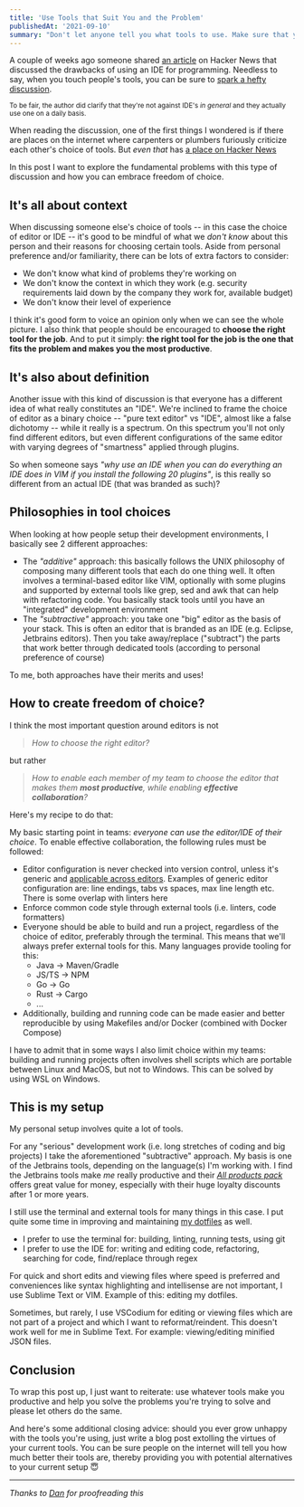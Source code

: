 ```yaml
---
title: 'Use Tools that Suit You and the Problem'
publishedAt: '2021-09-10'
summary: "Don't let anyone tell you what tools to use. Make sure that your builds are tool-agnostic"
---
```

A couple of weeks ago someone shared
[an article](https://alexander-hansen.dev/blog/benefits-of-not-using-an-ide) on Hacker News that
discussed the drawbacks of using an IDE for programming. Needless to say, when you touch
people's tools, you can be sure to
[spark a hefty discussion](https://news.ycombinator.com/item?id=28257116).

<Small>

To be fair, the author did clarify that they're not against IDE's _in general_ and they actually
use one on a daily basis.

</Small>

When reading the discussion, one of the first things I wondered is if there are places on the
internet where carpenters or plumbers furiously criticize each other's choice of tools.
But _even that_ has [a place on Hacker News](https://news.ycombinator.com/item?id=28257382)

In this post I want to explore the fundamental problems with this type of discussion and how you
can embrace freedom of choice.

## It's all about context

When discussing someone else's choice of tools -- in this case the choice of editor or IDE -- it's
good to be mindful of what we _don't know_ about this person and their reasons for choosing certain
tools. Aside from personal preference and/or familiarity, there can be lots of extra factors to
consider:

- We don't know what kind of problems they're working on
- We don't know the context in which they work (e.g. security requirements laid down by the company
  they work for, available budget)
- We don't know their level of experience

I think it's good form to voice an opinion only when we can see the whole picture. I also
think that people should be encouraged to **choose the right tool for the job**. And to put it
simply: **the right tool for the job is the one that fits the problem and makes you the most
productive**.

## It's also about definition

Another issue with this kind of discussion is that everyone has a different idea of what really
constitutes an "IDE". We're inclined to frame the choice of editor as a binary choice -- "pure text
editor" vs "IDE", almost like a false dichotomy -- while it really is a spectrum. On this spectrum
you'll not only find different editors, but even different configurations of the same editor with
varying degrees of "smartness" applied through plugins.

So when someone says _"why use an IDE when you can do everything an IDE does in VIM if you install
the following 20 plugins"_, is this really so different from an actual IDE (that was branded as
such)?

## Philosophies in tool choices

When looking at how people setup their development environments, I basically see 2 different
approaches:

- The _"additive"_ approach: this basically follows the UNIX philosophy of composing many different
  tools that each do one thing well. It often involves a terminal-based editor like VIM, optionally
  with some plugins and supported by external tools like grep, sed and awk that can help with
  refactoring code. You basically stack tools until you have an "integrated" development environment
- The _"subtractive"_ approach: you take one "big" editor as the basis of your stack. This is often
  an editor that is branded as an IDE (e.g. Eclipse, Jetbrains editors). Then you take away/replace
  ("subtract") the parts that work better through dedicated tools (according to personal preference
  of course)

To me, both approaches have their merits and uses!

## How to create freedom of choice?

I think the most important question around editors is not
> _How to choose the right editor?_

but rather

> _How to enable each member of my team to choose the editor that makes them **most productive**,
> while enabling **effective collaboration**?_

Here's my recipe to do that:

My basic starting point in teams: _everyone can use the editor/IDE of their choice_. To enable
effective collaboration, the following rules must be followed:

- Editor configuration is never checked into version control, unless it's generic and
  [applicable across editors](https://editorconfig.org/). Examples of generic editor configuration
  are: line endings, tabs vs spaces, max line length etc. There is some overlap with linters here
- Enforce common code style through external tools (i.e. linters, code formatters)
- Everyone should be able to build and run a project, regardless of the choice of editor,
  preferably through the terminal. This means that we'll always prefer external tools for this.
  Many languages provide tooling for this:
  - Java → Maven/Gradle
  - JS/TS → NPM
  - Go → Go
  - Rust → Cargo
  - ...
- Additionally, building and running code can be made easier and better reproducible by using
  Makefiles and/or Docker (combined with Docker Compose)

I have to admit that in some ways I also limit choice within my teams: building and running
projects often involves shell scripts which are portable between Linux and MacOS, but not to
Windows. This can be solved by using WSL on Windows.

## This is my setup

My personal setup involves quite a lot of tools.

For any "serious" development work (i.e. long stretches of coding and big projects) I take the
aforementioned "subtractive" approach. My basis is one of the Jetbrains tools, depending on the
language(s) I'm working with. I find the Jetbrains tools make _me_ really productive and their
[_All products pack_](https://www.jetbrains.com/all/) offers great value for money, especially with
their huge loyalty discounts after 1 or more years.

I still use the terminal and external tools for many things in this case. I put quite some time in
improving and maintaining [my dotfiles](https://github.com/DandyDev/dotfiles) as well.

- I prefer to use the terminal for: building, linting, running tests, using git
- I prefer to use the IDE for: writing and editing code, refactoring, searching for code,
  find/replace through regex

For quick and short edits and viewing files where speed is preferred and conveniences like syntax
highlighting and intellisense are not important, I use Sublime Text or VIM. Example of this:
editing my dotfiles.

Sometimes, but rarely, I use VSCodium for editing or viewing files which are not part of a project
and which I want to reformat/reindent. This doesn't work well for me in Sublime Text. For example:
viewing/editing minified JSON files.

## Conclusion

To wrap this post up, I just want to reiterate: use whatever tools make you productive and help you
solve the problems you're trying to solve and please let others do the same.

And here's some additional closing advice: should you ever grow unhappy with the tools you're
using, just write a blog post extolling the virtues of your current tools. You can be sure people
on the internet will tell you how much better their tools are, thereby providing you with potential
alternatives to your current setup 😇

---

_Thanks to [Dan](https://twitter.com/djvdorp) for proofreading this_
